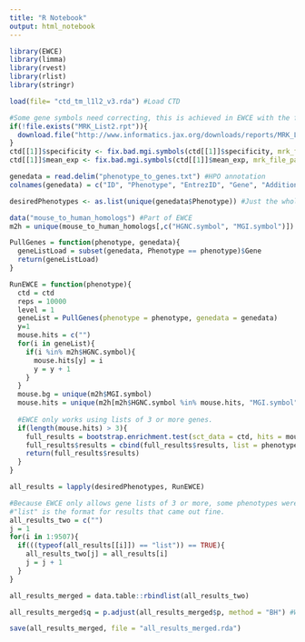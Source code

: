 ```yaml
---
title: "R Notebook"
output: html_notebook
---
```


```r
library(EWCE)
library(limma)
library(rvest)
library(rlist)
library(stringr)

load(file= "ctd_tm_l1l2_v3.rda") #Load CTD

#Some gene symbols need correcting, this is achieved in EWCE with the following:
if(!file.exists("MRK_List2.rpt")){
  download.file("http://www.informatics.jax.org/downloads/reports/MRK_List2.rpt", destfile="MRK_List2.rpt")
}
ctd[[1]]$specificity <- fix.bad.mgi.symbols(ctd[[1]]$specificity, mrk_file_path="MRK_List2.rpt")
ctd[[1]]$mean_exp <- fix.bad.mgi.symbols(ctd[[1]]$mean_exp, mrk_file_path="MRK_List2.rpt")

genedata = read.delim("phenotype_to_genes.txt") #HPO annotation
colnames(genedata) = c("ID", "Phenotype", "EntrezID", "Gene", "Additional", "Source", "LinkID")

desiredPhenotypes <- as.list(unique(genedata$Phenotype)) #Just the whole list of unique phenotypes in the "phenotype_to_genes.txt" file.

data("mouse_to_human_homologs") #Part of EWCE
m2h = unique(mouse_to_human_homologs[,c("HGNC.symbol", "MGI.symbol")])

PullGenes = function(phenotype, genedata){
  geneListLoad = subset(genedata, Phenotype == phenotype)$Gene
  return(geneListLoad)
}

RunEWCE = function(phenotype){
  ctd = ctd
  reps = 10000
  level = 1
  geneList = PullGenes(phenotype = phenotype, genedata = genedata)
  y=1
  mouse.hits = c("")
  for(i in geneList){
    if(i %in% m2h$HGNC.symbol){
      mouse.hits[y] = i
      y = y + 1
    }
  }
  mouse.bg = unique(m2h$MGI.symbol)
  mouse.hits = unique(m2h[m2h$HGNC.symbol %in% mouse.hits, "MGI.symbol"])
  
  #EWCE only works using lists of 3 or more genes.
  if(length(mouse.hits) > 3){
    full_results = bootstrap.enrichment.test(sct_data = ctd, hits = mouse.hits, bg = mouse.bg, reps = reps, annotLevel = level)
    full_results$results = cbind(full_results$results, list = phenotype)
    return(full_results$results)
  }
}

all_results = lapply(desiredPhenotypes, RunEWCE)

#Because EWCE only allows gene lists of 3 or more, some phenotypes were skipped over in the final results list and instead saved as just "1". This loop simply pulls out all the results for phenotypes that did work and stores them in a new list before saving, to get around this error.
#"list" is the format for results that came out fine.
all_results_two = c("")
j = 1
for(i in 1:9507){
  if(((typeof(all_results[[i]]) == "list")) == TRUE){
    all_results_two[j] = all_results[i]
    j = j + 1
  }
}

all_results_merged = data.table::rbindlist(all_results_two)

all_results_merged$q = p.adjust(all_results_merged$p, method = "BH") #Went with BH for now

save(all_results_merged, file = "all_results_merged.rda")
```

